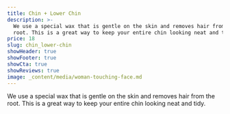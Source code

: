 ```yaml
---
title: Chin + Lower Chin
description: >-
  We use a special wax that is gentle on the skin and removes hair from the
  root. This is a great way to keep your entire chin looking neat and tidy.
price: 18
slug: chin_lower-chin
showHeader: true
showFooter: true
showCta: true
showReviews: true
image: _content/media/woman-touching-face.md
---
```


We use a special wax that is gentle on the skin and removes hair from the root. This is a great way to keep your entire chin looking neat and tidy.
